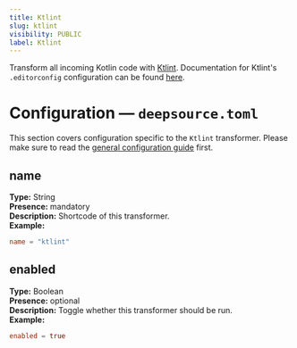 ```yaml
---
title: Ktlint
slug: ktlint
visibility: PUBLIC
label: Ktlint
---
```

Transform all incoming Kotlin code with [Ktlint](https://pinterest.github.io/ktlint/0.50.0/). Documentation for Ktlint's `.editorconfig` configuration can be found [here](https://pinterest.github.io/ktlint/0.50.0/rules/configuration-ktlint/).

# Configuration — `deepsource.toml`

This section covers configuration specific to the `Ktlint` transformer. Please make sure to read the [general configuration guide](https://deepsource-docs.readme.io/docs/configuration) first.

## name

**Type:** String  
**Presence:** mandatory  
**Description:** Shortcode of this transformer.  
**Example:**

```toml TOML
name = "ktlint"
```

## enabled

**Type:** Boolean  
**Presence:** optional  
**Description:** Toggle whether this transformer should be run.  
**Example:**

```toml
enabled = true
```